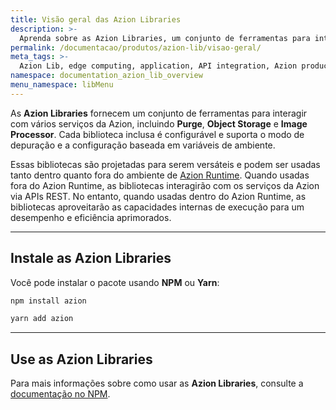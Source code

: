 ```yaml
---
title: Visão geral das Azion Libraries
description: >-
  Aprenda sobre as Azion Libraries, um conjunto de ferramentas para interagir com os serviços, produtos e utilitários da Azion.
permalink: /documentacao/produtos/azion-lib/visao-geral/
meta_tags: >-
  Azion Lib, edge computing, application, API integration, Azion products
namespace: documentation_azion_lib_overview
menu_namespace: libMenu
---
```



As **Azion Libraries** fornecem um conjunto de ferramentas para interagir com vários serviços da Azion, incluindo **Purge**, **Object Storage** e **Image Processor**. Cada biblioteca inclusa é configurável e suporta o modo de depuração e a configuração baseada em variáveis de ambiente.

Essas bibliotecas são projetadas para serem versáteis e podem ser usadas tanto dentro quanto fora do ambiente de [Azion Runtime](/pt-br/documentacao/runtime/visao-geral/). Quando usadas fora do Azion Runtime, as bibliotecas interagirão com os serviços da Azion via APIs REST. No entanto, quando usadas dentro do Azion Runtime, as bibliotecas aproveitarão as capacidades internas de execução para um desempenho e eficiência aprimorados.

---

## Instale as Azion Libraries

Você pode instalar o pacote usando **NPM** ou **Yarn**:

```bash
npm install azion
```

```bash
yarn add azion
```

---

## Use as Azion Libraries

Para mais informações sobre como usar as **Azion Libraries**, consulte a [documentação no NPM](https://www.npmjs.com/package/azion).

<LinkButton link="/pt-br/documentacao/produtos/azion-lib/client/" label="Ir para a biblioteca `Client`" severity="secondary" />
<LinkButton link="/pt-br/documentacao/produtos/azion-lib/config/" label="Ir para a biblioteca `Config`" severity="secondary" />
